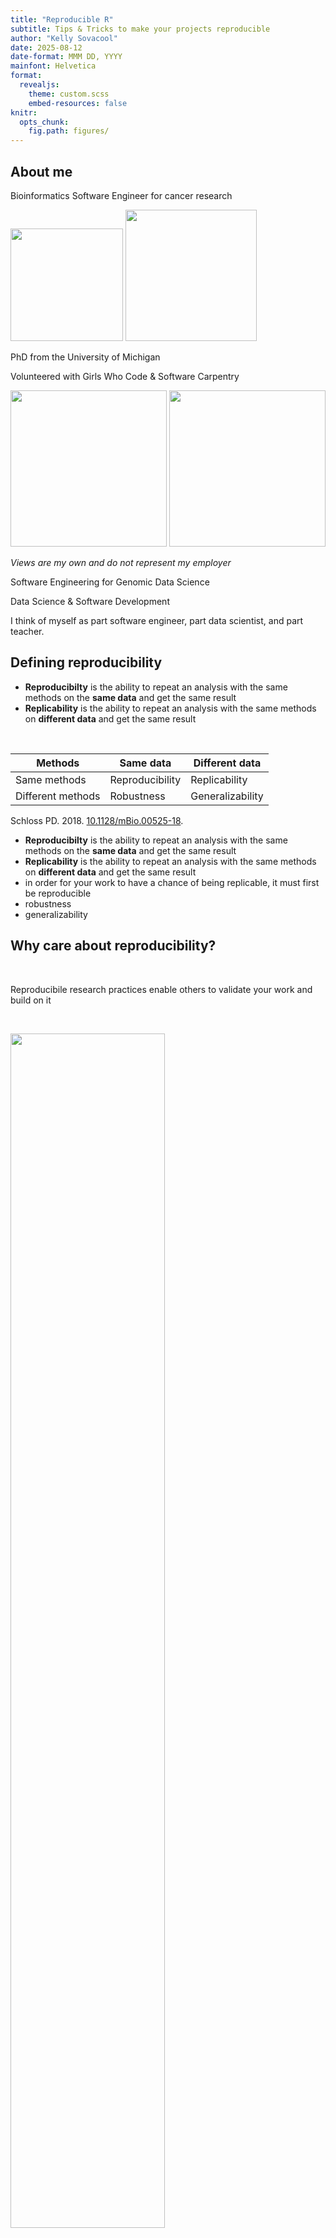 ```yaml
---
title: "Reproducible R"
subtitle: Tips & Tricks to make your projects reproducible
author: "Kelly Sovacool"
date: 2025-08-12
date-format: MMM DD, YYYY
mainfont: Helvetica
format:
  revealjs:
    theme: custom.scss
    embed-resources: false
knitr:
  opts_chunk:
    fig.path: figures/
---
```


## About me

Bioinformatics Software Engineer for cancer research

:::: {layout-ncol=2}
![](img/fnlcr.png){width=180px}
![](img/nci.png){width=210px}
::::

:::{.fragment}
PhD from the University of Michigan

Volunteered with Girls Who Code & Software Carpentry

:::: {layout-ncol=2}
![](img/gwc.png){width="250px"}
![](img/software-carpentry.png){width="250px"}
::::
:::

::: footer
_Views are my own and do not represent my employer_
:::

:::{.notes}
Software Engineering for Genomic Data Science

Data Science & Software Development

I think of myself as part software engineer, part data scientist, and part teacher.
:::

## Defining reproducibility

- **Reproducibilty** is the ability to repeat an analysis with the same methods on the **same data** and get the same result
- **Replicability** is the ability to repeat an analysis with the same methods on **different data** and get the same result

<br>

:::{.fragment}
| Methods           | Same data       | Different data    |
|-------------------|-----------------|-------------------|
| Same methods      | Reproducibility | Replicability     |
| Different methods | Robustness      | Generalizability  |
:::

::: footer
Schloss PD. 2018. [10.1128/mBio.00525-18](https://doi.org/10.1128/mBio.00525-18).
:::

:::{.notes}

- **Reproducibilty** is the ability to repeat an analysis with the same methods on the **same data** and get the same result
- **Replicability** is the ability to repeat an analysis with the same methods on **different data** and get the same result
- in order for your work to have a chance of being replicable, it must first be reproducible
- robustness
- generalizability

:::

## Why care about reproducibility?

<br>

:::{.align-center}

Reproducibile research practices enable others to validate your work and build on it

<br>

![](img/google-scholar.png){width="70%"}

:::

::: footer
[scholar.google.com](https://scholar.google.com)
:::

:::{.notes}
- reproducibility is the first step in validating research results. it's the minimum required to show that results are valid.
- They can also make your life easier when you need to update software, try out different parameters, or fix bugs in your code!
- reusability
:::

## Is your work reproducible?

:::{.fragment}
For peers in your field?
:::

:::{.fragment}
For your colleagues?
:::

:::{.fragment}
For yourself?
:::

:::{.fragment .align-center}
Reproducibility is all about **communicating** with your collaborators
:::

::::{.notes}
- Someone reads your paper and wants to take inspiration from your work.
  Could someone else in your field take your code and data and get the same results?
- A colleague wants to use your methods and apply if to their own dataset.
- If you took a break from your project and came back to it 6 months later, could you easily pick up where you left off?
- If your computer crashed, could you immediately reproduce your analysis and continue where you left off?

Reproducibility is all about communicating with your collaborators (peers, colleagues, and yourself!)
You are your most important collaborator

If you tried to reproduce a well-known research paper in your field:

- Would you come to the same conclusion?
- How many hours of work would it take you to repeat the analysis?
- How close would the statistical estimates be between the original and the reproduction?
::::

## How to make your work reproducible

- Project-oriented organization
- Describe the analysis workflow
- Define the dependencies
- Version control & sharing

::: {.notes}
These are a few tips you can adopt to improve the reproducibility of your work.
This isn't an exhaustive list of all you could or should do to make your work reproducible.
It isn't all or nothing; working towards any one of these is worthwhile!
:::

## Types of (R) projects

- One-off analysis script or notebook
- Complex analysis with multiple scripts
- R package

## Types of (R) projects

- One-off analysis script or notebook
- **Complex analysis with multiple scripts**
- R package

:::{.notes}
product is often a paper or report
:::

## Project-oriented organization

Scenario: you are given a new project with a dataset to analyze.
You create a new R Markdown / Quarto / Jupyter notebook for initial exploratory
analysis.

:::{.notes}

The initial results look promising, so you continue to pursue the analysis.

After a while, your original notebook gets messy. There are steps for data cleaning,
filtering, statistical analyses, and visualization all over the place and out of order.

Maybe you put your notebook in the same folder on your computer as another related but different analysis.
But those projects have diverged to answer very different questions,
and it's getting hard to keep track of which files go with which project.

It's time to get organized!

TODO cleanup
:::

## Project-oriented organization: keep it contained

- Create a separate, self-contained folder for each project.
- Use a consistent subdirectory structure within the project folder

:::: fragment

:::{.column width="45%"}
```
~/projects/lung-cancer
├── clinical-metadata-lung.csv
├── correlation-liver.R
├── exploratory.Rmd
├── heatmap-2.png
├── heatmap-2.R
├── heatmap.png
├── heatmap.R
├── linreg.R
├── liver-ATAC-peaks.bed
├── metadata-liver.csv
└── RNAseq-counts.csv
```
:::

:::{.column width="45%"}
```
~/projects
├── liver-cancer
│   ├── correlation-liver.R
│   ├── exploratory.Rmd
│   ├── heatmap-2.png
│   ├── heatmap-2.R
│   ├── liver-ATAC-peaks.bed
│   └── metadata-liver.csv
└── lung-cancer
    ├── clinical-metadata-lung.csv
    ├── heatmap.png
    ├── heatmap.R
    ├── linreg.R
    └── RNAseq-counts.csv
```
:::

::::

## Project-oriented organization: keep it contained

- Create a separate, self-contained folder for each project.
- Use a consistent subdirectory structure within the project folder

:::{.column width="45%"}
```
~/projects
├── liver-cancer
│   ├── correlation-liver.R
│   ├── exploratory.Rmd
│   ├── heatmap-2.png
│   ├── heatmap-2.R
│   ├── liver-ATAC-peaks.bed
│   └── metadata-liver.csv
└── lung-cancer
    ├── clinical-metadata-lung.csv
    ├── heatmap.png
    ├── heatmap.R
    ├── linreg.R
    └── RNAseq-counts.csv
```
:::

:::{.column width="45%"}
```
~/projects
├── liver-cancer
│   ├── data
│   │   ├── liver-ATAC-peaks.bed
│   │   └── metadata-liver.csv
│   ├── figures
│   │   └── heatmap-2.png
│   ├── notebooks
│   │   └── exploratory.Rmd
│   └── scripts
│       ├── correlation-liver.R
│       └── heatmap-2.R
└── lung-cancer
    ├── data
    │   ├── clinical-metadata-lung.csv
    │   └── RNAseq-counts.csv
    ├── figures
    │   └── heatmap.png
    ├── notebooks
    └── scripts
        ├── heatmap.R
        └── linreg.R
```
:::

## Project-oriented organization: use RStudio projects

Create `.Rproj` files with RStudio (`File > New project`)

```
~/projects
├── liver-cancer
│   ├── data
│   ├── figures
│   ├── liver-cancer.Rproj
│   ├── notebooks
│   └── scripts
└── lung-cancer
    ├── data
    ├── figures
    ├── lung-cancer.Rproj
    ├── notebooks
    └── scripts
```

`Rproj` contains project-specific settings and tells RStudio where the **root**
of your project is

## R projects enable better file path resolution

Before:
`~/projects/lung-cancer/notebooks/heatmap.Rmd`
``` r
library(tidyverse)

# relative path from R script
rna_counts <- read_csv('../data/RNAseq-counts.csv')

# absolute path
rna_counts <- read_csv('/Users/myusername/projects/lung-cancer/data/RNAseq-counts.csv')
```

![](img/rstudio-knit-dir.png)

:::{.notes}
the absolute path is guaranteed to work on your computer, but not on anyone else's
:::

## R projects enable better file path resolution

With Rproj:
```
lung-cancer
    ├── data
    │   └── RNAseq-counts.csv
    ├── lung-cancer.Rproj
    └── notebooks
        └── heatmap.Rmd
```

``` r
library(here)
#> here() starts at /Users/myusername/projects/lung-cancer/

library(tidyverse)

rna_counts <- read_csv(here('data','RNAseq-counts.csv'))
```

Rproj tells RStudio that `~/projects/lung-cancer/` is the project root.

:::{.notes}
to separate directories, mac and linux use forward slash `/`, but windows uses backslash `\`!
:::

## Project-oriented organization makes your projects portable

- With a consistent directory structure, you and your colleagues will be able to locate files they're looking for.
- With Rproj files + relative paths, others can run your code on their own computer without editing the code to change the file paths.

## Describe the analysis workflow

In what order should you run these scripts?

```
lung-cancer/scripts
├── clean-data.R
├── feature-importance.R
├── heatmap.R
├── model-training.R
├── plot-performance.R
└── preprocess-data.R
```

## Describe the analysis workflow

You could rename the files with numbers

```
lung-cancer/scripts
├── 0_clean-data.R
├── 1_preprocess-data.R
├── 2_heatmap.R
├── 3_model-training.R
├── 4_plot-performance.R
└── 5_feature-importance.R
```

## Describe the analysis workflow

Or perhaps describe the order in a README file (`README.md`)

:::{.frame-box}
The scripts were run in the following order:

1. clean-data.R
1. preprocess-data.R
1. heatmap.R
1. model-training.R
1. plot-performance.R
1. feature-importance.R
:::

:::{.notes}
but there's a better way!
:::

## ~~Describe~~ Automate the analysis workflow

Create a script to orchestrate the analysis

:::{.frame-box}
`lung-cancer/main.R`
``` r
library(here)
source(here('scripts', 'clean-data.R'))
source(here('scripts', 'preprocess-data.R'))
source(here('scripts', 'heatmap.R'))
source(here('scripts', 'model-training.R'))
source(here('scripts', 'plot-performance.R'))
source(here('scripts', 'feature-importance.R'))
```
:::

:::{.notes}
This could be as simple as a main R script that sources your other scripts in the
correct order, or a full-blown workflow manager.
:::


## Automate the analysis workflow

For complex analyses, workflow managers orchestrate the execution and scale resources up or down as needed

:::{.align-center}
![](img/workflow-ex.png)
:::

::: footer
<https://nextflow-io.github.io/elixir-workshop-21/docs/first.html>
:::

:::{.notes}

Use a workflow manager if:
If you need to repeat steps multiple times (e.g. model training),
some steps can be run in parallel, large analyses requiring a lot of resources,
if you need to use different languages + CLI tools...

Not necessary if your analysis is straightforward with just a few scripts that run sequentially
:::

## Automate the analysis workflow

For complex analyses, workflow managers orchestrate the execution and scale resources up or down as needed

- Snakemake
- Nextflow
- drake


## Describe the dependencies

If you use any packages outside of base R, you'll need to know which packages
and (possibly) which versions

::::{.fragment}
- Look for `library()` in your scripts and direct calls such as `dplyr::filter()`
- List them in your README file
::::


::::{.fragment}

:::{.frame-box}

**Dependencies**

This project requires R >= 4.0 and the following packages:

- dplyr
- ggplot2
- here
- readr
- tidymodels

:::

::::

## Describe the dependencies in a DESCRIPTION file

Your project doesn't have to be an R package to use a DESCRIPTION file.
Create one with `usethis::use_description(check_name=FALSE)`:

:::{.frame-box}
```
Package: repro-r
Title: What the Package Does (One Line, Title Case)
Version: 0.0.0.9000
Authors@R:
    person("First", "Last", , "first.last@example.com", role = c("aut", "cre"))
Description: What the package does (one paragraph).
License: `use_mit_license()`, `use_gpl3_license()` or friends to pick a
    license
Encoding: UTF-8
Roxygen: list(markdown = TRUE)
RoxygenNote: 7.3.2
```
:::

## Describe the dependencies in a DESCRIPTION file

Add packages to your DESCRIPTION file with `usethis::use_package('packagename')`

:::{.frame-box}
```
Package: repro-r
Title: What the Package Does (One Line, Title Case)
Version: 0.0.0.9000
Authors@R:
    person("First", "Last", , "first.last@example.com", role = c("aut", "cre"))
Description: What the package does (one paragraph).
License: `use_mit_license()`, `use_gpl3_license()` or friends to pick a
    license
Encoding: UTF-8
Roxygen: list(markdown = TRUE)
RoxygenNote: 7.3.2
Imports:
    dplyr,
    ggplot2,
    lubridate (>= 1.2)
```
:::

Install your project's dependencies with `devtools::install_deps()`


## Describe the dependencies with an environment manager

If you need...

- Different package versions for different projects
- Packages for other languages too 🐍

An environment manager will help!

## Describe the dependencies with an environment manager

- renv - primarily for R but can also handle Python. Works seamlessly with DESCRIPTION. `renv.lock`
- conda, mamba - python, R, CLI tools, anything you can find at [anaconda.org](https://anaconda.org). `environment.yml`

:::{.fragment}
- docker & singularity containers - if you need to control the operating system too
:::

## Describe the dependencies with an environment manager

And document how to restore the environment in your README

:::{.frame-box .column width="45%"}
#### Dependencies

Dependencies are listed in `DESCRIPTION` and can be installed with `renv::restore()`
:::

:::{.frame-box .column width="45%"}
#### Dependencies

Dependencies are listed in `environment.yml` and can be installed with `mamba env create -f environment.yml`
:::


## Use version control

- Help yourself keep track of how your project changes over time
- Facilitate collaboration with others


:::{.notes}
Need to revert to a previously-working version? no problem!
:::

## Use version control: git + GitHub

- **git** is a command line program for tracking changes in a project.
  Each project is its own repository ("repo") which has a history of changes.
- **GitHub** is a website that hosts git repositories for sharing and collaboration.

![](img/git-github.jpg){width=300}

## Use version control: git + GitHub

![](img/example-repo.png)

## The only git commands you strictly need

- `git init` -- create a new git repo in your project directory
- `git add <files>` -- add files to be tracked by git
- `git commit -m 'add heatmap script'` -- commit changes to the repo history

## The only git commands you strictly need if you use github

- `git init` -- create a new git repo in your project directory
- `git add <files>` -- add files to be tracked by git
- `git commit -m 'add heatmap script'` -- commit changes to the repo history
- `git push` -- upload commits from your local repo to github
- `git pull` -- download commits from github to your local repo

## The only git commands you strictly need if you use github for collaboration

- `git init` -- create a new git repo in your project directory
- `git add <files>` -- add files to be tracked by git
- `git commit -m 'add heatmap script'` -- commit changes to the repo history
- `git push` -- upload commits from your local repo to github
- `git pull` -- download commits from github to your local repo
- `git branch` -- create a new branch
- `git switch` -- switch to a branch
- Use GitHub on the web to combine branches with pull requests

## Use version control: git + GitHub

![](img/gitflow.png)

## Conclusion

- Project-oriented organization
- Describe the analysis workflow
- Define the dependencies
- Version control & sharing

:::{.notes}

- Project-oriented organization
  - Help you stay organized so you know where to find the files you need and keep separate projects contained
  - Make your projects portable -- can anyone run your code on their own computer?
- Describe the analysis workflow
  - Allow you to repeat steps if needed when parameters or datasets change
  - step further: automate it to make it super easy to re-run the code
- Define the dependencies
  - makes your project portable
  - easier for others to run
- Version control & sharing
  - keep track of how the project changes over time
  - collaborate with others
  - share your code as a portfolio

Secret bonus tip: document!
You've already been doing it if you created a readme file, described why you made certain analysis choices in your notebooks, etc
:::

## Conclusion

- Project-oriented organization
- Describe the analysis workflow
- Define the dependencies
- Version control & sharing
- Document everything

## My analysis is simple, do I really need all this?

No! Pick and choose what works for you and your peers

## How to make your R projects reproducible {.hidden}

- Project-oriented organization
  - organize into directories for code, data, figures, notebooks
  - Every paper is a self-contained directory/folder.

    Put all of the figures, code, & data that go into a paper in one place.
    Keeps you organized while you're working on the project.
    Makes it easier to find what you're looking for later on.

  - Use `.Rproj` files: Enables relative paths rather than absolute paths to files. `{here}`

- Describe the analysis workflow
  - Describe steps to go from raw data through visualizations
  - Even better: automate the workflow
    - ideally, include a driver script / orchestrator. main.R, bash script, makefile, drake, Snakemake workflow, nextflow workflow

- Define the dependencies
    - list in the readme, description file, optionally use renv or conda

- Version control & sharing

- Secret bonus tip: document!
  You've already been doing it if you created a readme file, described why you made certain analysis choices in your notebooks, etc

